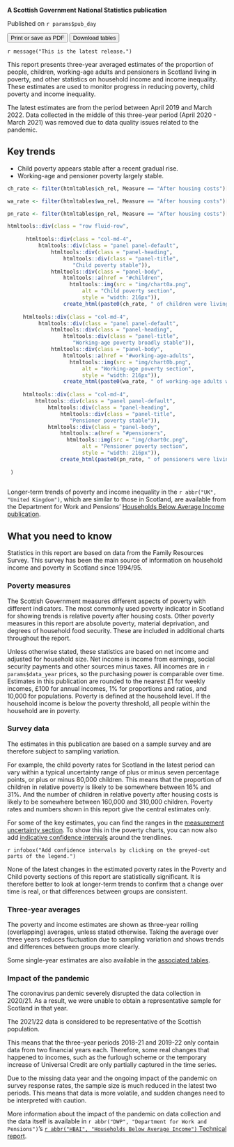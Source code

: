**A Scottish Government National Statistics publication**

Published on `r params$pub_day`

<button onclick = "window.print();" class = "btn noprint" >
  Print or save as PDF
</button>
<button onclick="location.href='download.html'" type="button" class = "btn noprint">
  Download tables
</button>

`r message("This is the latest release.")`

This report presents three-year averaged estimates of the proportion of people, children, working-age adults and pensioners in Scotland living in poverty, and other statistics on household income and income inequality. These estimates are used to monitor progress in reducing poverty, child poverty and income inequality.

The latest estimates are from the period between April 2019 and March 2022. Data collected in the middle of this three-year period (April 2020 - March 2021) was removed due to data quality issues related to the pandemic.

## Key trends

* Child poverty appears stable after a recent gradual rise.
* Working-age and pensioner poverty largely stable.

```{r}

ch_rate <- filter(htmltables$ch_rel, Measure == "After housing costs")[[params$data_period]]

wa_rate <- filter(htmltables$wa_rel, Measure == "After housing costs")[[params$data_period]]

pn_rate <- filter(htmltables$pn_rel, Measure == "After housing costs")[[params$data_period]]

htmltools::div(class = "row fluid-row",
     
      htmltools::div(class = "col-md-4", 
          htmltools::div(class = "panel panel-default",
              htmltools::div(class = "panel-heading",
                  htmltools::div(class = "panel-title",
                     "Child poverty stable")),
              htmltools::div(class = "panel-body",
                  htmltools::a(href = "#children",
                    htmltools::img(src = "img/chart0a.png", 
                        alt = "Child poverty section",
                        style = "width: 216px")),
                  create_html(paste0(ch_rate, " of children were living in relative poverty after housing costs in ", params$data_period, ". Child poverty is stable following a gradual rise in recent years."))))),
     
     htmltools::div(class = "col-md-4", 
          htmltools::div(class = "panel panel-default",
              htmltools::div(class = "panel-heading",
                  htmltools::div(class = "panel-title",
                     "Working-age poverty broadly stable")),
              htmltools::div(class = "panel-body",
                  htmltools::a(href = "#working-age-adults",
                    htmltools::img(src = "img/chart0b.png", 
                        alt = "Working-age poverty section",
                        style = "width: 216px")),
                  create_html(paste0(wa_rate, " of working-age adults were living in relative poverty after housing costs in ", params$data_period, ". Working-age poverty has been broadly stable."))))),
     
     htmltools::div(class = "col-md-4",
         htmltools::div(class = "panel panel-default",
             htmltools::div(class = "panel-heading",
                 htmltools::div(class = "panel-title",
                    "Pensioner poverty stable")),
             htmltools::div(class = "panel-body",
                 htmltools::a(href = "#pensioners",
                   htmltools::img(src = "img/chart0c.png", 
                        alt = "Pensioner poverty section",
                        style = "width: 216px")),
                 create_html(paste0(pn_rate, " of pensioners were living in relative poverty after housing costs in ", params$data_period, ". Pensioner poverty has been largely stable in recent years.")))))
     
 )
 
```

Longer-term trends of poverty and income inequality in the `r abbr("UK", "United Kingdom")`, which are similar to those in Scotland, are available from the Department for Work and Pensions' [Households Below Average Income publication](https://www.gov.uk/government/statistics/households-below-average-income-for-financial-years-ending-1995-to-2021/households-below-average-income-an-analysis-of-the-income-distribution-fye-1995-to-fye-2021#long-term-trends-data-prior-to-fye-1995-are-not-national-statistics).

## What you need to know

Statistics in this report are based on data from the Family Resources Survey. This survey has been the main source of information on household income and poverty in Scotland since 1994/95.

### Poverty measures

The Scottish Government measures different aspects of poverty with different indicators. The most commonly used poverty indicator in Scotland for showing trends is relative poverty after housing costs. Other poverty measures in this report are absolute poverty, material deprivation, and degrees of household food security. These are included in additional charts throughout the report.

Unless otherwise stated, these statistics are based on net income and adjusted for household size. Net income is income from earnings, social security payments and other sources minus taxes. All incomes are in `r params$data_year` prices, so the purchasing power is comparable over time. Estimates in this publication are rounded to the nearest £1 for weekly incomes, £100 for annual incomes, 1% for proportions and ratios, and 10,000 for populations. Poverty is defined at the household level. If the household income is below the poverty threshold, all people within the household are in poverty.

### Survey data

The estimates in this publication are based on a sample survey and are therefore subject to sampling variation.

For example, the child poverty rates for Scotland in the latest period can vary within a typical uncertainty range of plus or minus seven percentage points, or plus or minus 80,000 children. This means that the proportion of children in relative poverty is likely to be somewhere between 16% and 31%. And the number of children in relative poverty after housing costs is likely to be somewhere between 160,000 and 310,000 children. Poverty rates and numbers shown in this report give the central estimates only.

For some of the key estimates, you can find the ranges in the [measurement uncertainty section](uncertainty.html). To show this in the poverty charts, you can now also add [indicative confidence intervals](#reliability) around the trendlines.

`r infobox("Add confidence intervals by clicking on the greyed-out parts of the legend.")`

None of the latest changes in the estimated poverty rates in the Poverty and Child poverty sections of this report are statistically significant. It is therefore better to look at longer-term trends to confirm that a change over time is real, or that differences between groups are consistent.

### Three-year averages

The poverty and income estimates are shown as three-year rolling (overlapping) averages, unless stated otherwise. Taking the average over three years reduces fluctuation due to sampling variation and shows trends and differences between groups more clearly.

Some single-year estimates are also available in the [associated tables](download.html).

### Impact of the pandemic

The coronavirus pandemic severely disrupted the data collection in 2020/21. As a result, we were unable to obtain a representative sample for Scotland in that year.

The 2021/22 data is considered to be representative of the Scottish population. 

This means that the three-year periods 2018-21 and 2019-22 only contain data from two financial years each. Therefore, some real changes that happened to incomes, such as the furlough scheme or the temporary increase of Universal Credit are only partially captured in the time series.

Due to the missing data year and the ongoing impact of the pandemic on survey response rates, the sample size is much reduced in the latest two periods. This means that data is more volatile, and sudden changes need to be interpreted with caution.

More information about the impact of the pandemic on data collection and the data itself is available in `r abbr("DWP", "Department for Work and Pensions")`'s [`r abbr("HBAI", "Households Below Average Income")` Technical report](https://www.gov.uk/government/statistics/households-below-average-income-for-financial-years-ending-1995-to-2022). 
